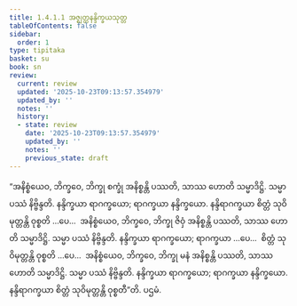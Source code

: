 ```yaml
---
title: 1.4.1.1 အဇ္ဈတ္တနန္ဒိက္ခယသုတ္တ
tableOfContents: false
sidebar:
  order: 1
type: tipitaka
basket: su
book: sn
review:
  current: review
  updated: '2025-10-23T09:13:57.354979'
  updated_by: ''
  notes: ''
  history:
  - state: review
    date: '2025-10-23T09:13:57.354979'
    updated_by: ''
    notes: ''
    previous_state: draft
---
```



<ReviewStatus review={frontmatter.review} showDetails={true} />

<HypothesisAnnotation frontmatter={frontmatter} />

<DynamicBreadcrumb />

<Division number="156" book="sn" e="ch" v="18" p="302">

<Paragraph number="861" book="sn">
“အနိစ္စံယေဝ, ဘိက္ခဝေ, ဘိက္ခု စက္ခုံ အနိစ္စန္တိ ပဿတိ, သာဿ ဟောတိ သမ္မာဒိဋ္ဌိ. သမ္မာ ပဿံ နိဗ္ဗိန္ဒတိ. နန္ဒိက္ခယာ ရာဂက္ခယော; ရာဂက္ခယာ နန္ဒိက္ခယော. နန္ဒိရာဂက္ခယာ စိတ္တံ သုဝိမုတ္တန္တိ ဝုစ္စတိ …ပေ…  အနိစ္စံယေဝ, ဘိက္ခဝေ, ဘိက္ခု ဇိဝှံ အနိစ္စန္တိ ပဿတိ, သာဿ ဟောတိ သမ္မာဒိဋ္ဌိ. သမ္မာ ပဿံ နိဗ္ဗိန္ဒတိ. နန္ဒိက္ခယာ ရာဂက္ခယော; ရာဂက္ခယာ …ပေ…  စိတ္တံ သုဝိမုတ္တန္တိ ဝုစ္စတိ …ပေ…  အနိစ္စံယေဝ, ဘိက္ခဝေ, ဘိက္ခု မနံ အနိစ္စန္တိ ပဿတိ, သာဿ ဟောတိ သမ္မာဒိဋ္ဌိ. သမ္မာ ပဿံ နိဗ္ဗိန္ဒတိ. နန္ဒိက္ခယာ ရာဂက္ခယော; ရာဂက္ခယာ နန္ဒိက္ခယော. နန္ဒိရာဂက္ခယာ စိတ္တံ သုဝိမုတ္တန္တိ ဝုစ္စတီ”တိ.

</Paragraph>
</Division>

<Paragraph number="862" type="center" book="sn">
ပဌမံ.
</Paragraph>
